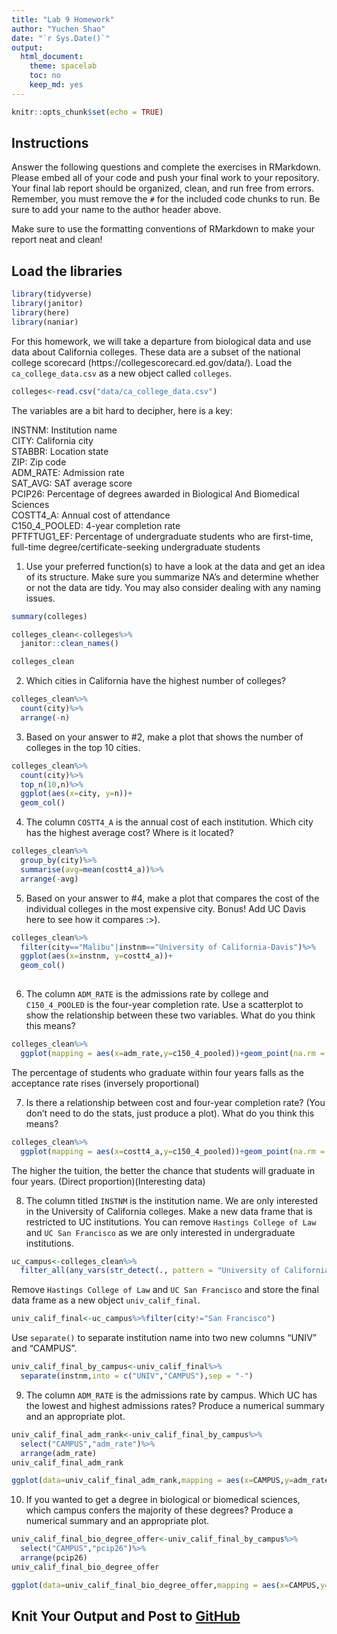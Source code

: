 ```yaml
---
title: "Lab 9 Homework"
author: "Yuchen Shao"
date: "`r Sys.Date()`"
output:
  html_document:
    theme: spacelab
    toc: no
    keep_md: yes
---
```


```r
knitr::opts_chunk$set(echo = TRUE)
```

## Instructions
Answer the following questions and complete the exercises in RMarkdown. Please embed all of your code and push your final work to your repository. Your final lab report should be organized, clean, and run free from errors. Remember, you must remove the `#` for the included code chunks to run. Be sure to add your name to the author header above.  

Make sure to use the formatting conventions of RMarkdown to make your report neat and clean!  

## Load the libraries
```r
library(tidyverse)
library(janitor)
library(here)
library(naniar)
``` 

For this homework, we will take a departure from biological data and use data about California colleges. These data are a subset of the national college scorecard (https://collegescorecard.ed.gov/data/). Load the `ca_college_data.csv` as a new object called `colleges`.
```r
colleges<-read.csv("data/ca_college_data.csv")
```

The variables are a bit hard to decipher, here is a key:  

INSTNM: Institution name  
CITY: California city  
STABBR: Location state  
ZIP: Zip code  
ADM_RATE: Admission rate  
SAT_AVG: SAT average score  
PCIP26: Percentage of degrees awarded in Biological And Biomedical Sciences  
COSTT4_A: Annual cost of attendance  
C150_4_POOLED: 4-year completion rate  
PFTFTUG1_EF: Percentage of undergraduate students who are first-time, full-time degree/certificate-seeking undergraduate students  

1. Use your preferred function(s) to have a look at the data and get an idea of its structure. Make sure you summarize NA's and determine whether or not the data are tidy. You may also consider dealing with any naming issues.
```r
summary(colleges)
```

```r
colleges_clean<-colleges%>%
  janitor::clean_names()
```

```r
colleges_clean
```

2. Which cities in California have the highest number of colleges?
```r
colleges_clean%>%
  count(city)%>%
  arrange(-n)
```

3. Based on your answer to #2, make a plot that shows the number of colleges in the top 10 cities.
```r
colleges_clean%>%
  count(city)%>%
  top_n(10,n)%>%
  ggplot(aes(x=city, y=n))+
  geom_col()
```

4. The column `COSTT4_A` is the annual cost of each institution. Which city has the highest average cost? Where is it located?
```r
colleges_clean%>%
  group_by(city)%>%
  summarise(avg=mean(costt4_a))%>%
  arrange(-avg)
```

5. Based on your answer to #4, make a plot that compares the cost of the individual colleges in the most expensive city. Bonus! Add UC Davis here to see how it compares :>).
```r
colleges_clean%>%
  filter(city=="Malibu"|instnm=="University of California-Davis")%>%
  ggplot(aes(x=instnm, y=costt4_a))+
  geom_col()
  
```

6. The column `ADM_RATE` is the admissions rate by college and `C150_4_POOLED` is the four-year completion rate. Use a scatterplot to show the relationship between these two variables. What do you think this means?
```r
colleges_clean%>%
  ggplot(mapping = aes(x=adm_rate,y=c150_4_pooled))+geom_point(na.rm = T)+geom_smooth(method = lm,se=F,na.rm = T)
```

The percentage of students who graduate within four years falls as the acceptance rate rises (inversely proportional)

7. Is there a relationship between cost and four-year completion rate? (You don't need to do the stats, just produce a plot). What do you think this means?
```r
colleges_clean%>%
  ggplot(mapping = aes(x=costt4_a,y=c150_4_pooled))+geom_point(na.rm = T)+geom_smooth(method = lm,se=F,na.rm = T)
```

The higher the tuition, the better the chance that students will graduate in four years. (Direct proportion)(Interesting data)

8. The column titled `INSTNM` is the institution name. We are only interested in the University of California colleges. Make a new data frame that is restricted to UC institutions. You can remove `Hastings College of Law` and `UC San Francisco` as we are only interested in undergraduate institutions.
```r
uc_campus<-colleges_clean%>% 
  filter_all(any_vars(str_detect(., pattern = "University of California")))
```

Remove `Hastings College of Law` and `UC San Francisco` and store the final data frame as a new object `univ_calif_final`.
```r
univ_calif_final<-uc_campus%>%filter(city!="San Francisco")
```

Use `separate()` to separate institution name into two new columns "UNIV" and "CAMPUS".
```r
univ_calif_final_by_campus<-univ_calif_final%>%
  separate(instnm,into = c("UNIV","CAMPUS"),sep = "-")
```

9. The column `ADM_RATE` is the admissions rate by campus. Which UC has the lowest and highest admissions rates? Produce a numerical summary and an appropriate plot.
```r
univ_calif_final_adm_rank<-univ_calif_final_by_campus%>%
  select("CAMPUS","adm_rate")%>%
  arrange(adm_rate)
univ_calif_final_adm_rank
```

```r
ggplot(data=univ_calif_final_adm_rank,mapping = aes(x=CAMPUS,y=adm_rate))+geom_col()
```

10. If you wanted to get a degree in biological or biomedical sciences, which campus confers the majority of these degrees? Produce a numerical summary and an appropriate plot.
```r
univ_calif_final_bio_degree_offer<-univ_calif_final_by_campus%>%
  select("CAMPUS","pcip26")%>%
  arrange(pcip26)
univ_calif_final_bio_degree_offer
```

```r
ggplot(data=univ_calif_final_bio_degree_offer,mapping = aes(x=CAMPUS,y=pcip26))+geom_col()
```

## Knit Your Output and Post to [GitHub](https://github.com/FRS417-DataScienceBiologists)
